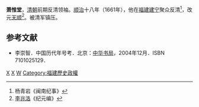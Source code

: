 '''萧惟堂'''，[[清朝|清朝]]前期反清领袖。[[顺治|顺治]]十八年（1661年），他在[[福建|福建]][[建宁|建宁]]聚众反清<ref>杨青岩《闽南纪事》</ref>，改元[[天顺_(萧惟堂)|天顺]]<ref>[[李兆洛|李兆洛]]《纪元编》</ref>。被清军镇压。
==参考文献==
<div class="references-small">
<references />
</div>
*李崇智．中国历代年号考．北京：[[中华书局|中华书局]]，2004年12月．ISBN 7101025129．

{{中國民變起事領袖}}

[[Category:福建人|X]]
[[Category:清朝民变领袖|X]]
[[Category:萧姓|W]]
[[Category:福建歷史政權|Category:福建歷史政權]]